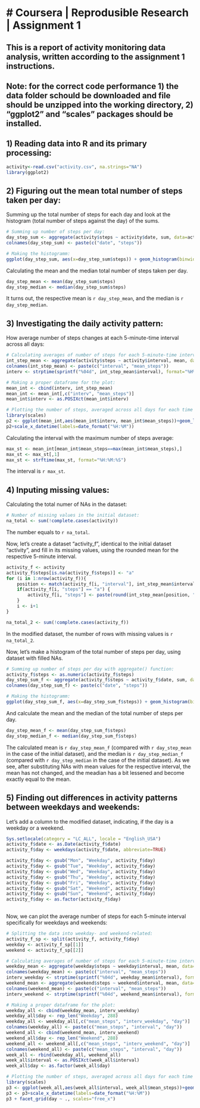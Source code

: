 # Coursera | Reprodusible Research | Assignment 1
========================================================
## This is a report of activity monitoring data analysis, written according to the assignment 1 instructions.

## Note: for the correct code performance 1) the data folder schould be downloaded and file should be unzipped into the working directory, 2) "ggplot2" and "scales" packages should be installed.


## 1) Reading data into R and its primary processing:

```r
activity<-read.csv("activity.csv", na.strings="NA")
library(ggplot2)
```

## 2) Figuring out the mean total number of steps taken per day:

Summing up the total number of steps for each day and look at the histogram (total number of steps against the day) of the sums.

```r
# Summing up number of steps per day:
day_step_sum <- aggregate(activity$steps ~ activity$date, sum, data=activity)
colnames(day_step_sum) <- paste(c("date", "steps"))

# Making the histogramm:
ggplot(day_step_sum, aes(x=day_step_sum$steps)) + geom_histogram(binwidth=1100, colour="gray") + scale_x_continuous("Steps per day")
```

Calculating the mean and the median total number of steps taken per day.

```r
day_step_mean <- mean(day_step_sum$steps)
day_step_median <- median(day_step_sum$steps)
```

It turns out, the respective mean is `r day_step_mean`, and the median is `r day_step_median`.

## 3) Investigating the daily activity pattern:

How average number of steps changes at each 5-minute-time interval across all days:

```r
# Calculating averages of number of steps for each 5-minute-time interval
int_step_mean <- aggregate(activity$steps ~ activity$interval, mean, data=activity)
colnames(int_step_mean) <- paste(c("interval", "mean_steps"))
interv <- strptime(sprintf("%04d", int_step_mean$interval), format="%H%M")

# Making a proper dataframe for the plot:
mean_int <- cbind(interv, int_step_mean)
mean_int <- mean_int[,c("interv", "mean_steps")]
mean_int$interv <- as.POSIXct(mean_int$interv)

# Plotting the number of steps, averaged across all days for each time interval:
library(scales)
p2 <- ggplot(mean_int,aes(mean_int$interv, mean_int$mean_steps))+geom_line()+xlab("Time")+ylab("Average number of steps / day")
p2+scale_x_datetime(labels=date_format("%H:%M"))
```

Calculating the interval with the maximum number of steps average:
```r
max_st <- mean_int[mean_int$mean_steps==max(mean_int$mean_steps),]
max_st <- max_st[,1]
max_st <- strftime(max_st, format="%H:%M:%S")
```

The interval is `r max_st`.

## 4) Inputing missing values:

Calculating the total numer of NAs in the dataset:
```r
# Number of missing values in the initial dataset:
na_total <- sum(!complete.cases(activity))
```
The number equals to `r na_total`.

Now, let's create a dataset "activity_f", identical to the initial dataset "activity", and fill in its missing values, using the rounded mean for the respective 5-minute interval.
```r

activity_f <- activity
activity_f$steps[is.na(activity_f$steps)] <- "a" 
for (i in 1:nrow(activity_f)){
    position <- match(activity_f[i, "interval"], int_step_mean$interval)    
    if(activity_f[i, "steps"] == "a") {
        activity_f[i, "steps"] <- paste(round(int_step_mean[position, "mean_steps"], digits=2))
    }        
    i <- i+1
}

na_total_2 <- sum(!complete.cases(activity_f))
```
In the modified dataset, the number of rows with missing values is `r na_total_2`.

Now, let's make a histogram of the total number of steps per day, using  dataset with filled NAs. 
```r
# Summing up number of steps per day with aggregate() function:
activity_f$steps <- as.numeric(activity_f$steps)
day_step_sum_f <- aggregate(activity_f$steps ~ activity_f$date, sum, data=activity_f)
colnames(day_step_sum_f) <- paste(c("date", "steps"))

# Making the histogramm:
ggplot(day_step_sum_f, aes(x=day_step_sum_f$steps)) + geom_histogram(binwidth=1100, colour="gray") + scale_x_continuous("Steps per day")
```

And calculate the mean and the median of the total number of steps per day.
```r
day_step_mean_f <- mean(day_step_sum_f$steps)
day_step_median_f <- median(day_step_sum_f$steps)
```

The calculated mean is `r day_step_mean_f` (compared with `r day_step_mean` in the case of the initial dataset), and the median is `r day_step_median_f` (compared with `r day_step_median` in the case of the initial dataset).
As we see, after substituting NAs with mean values for the respective interval, the mean has not changed, and the meadian has a bit lessened and become exactly equal to the mean.

## 5) Finding out differences in activity patterns between weekdays and weekends:

Let's add a column to the modified dataset, indicating, if the day is a weekday or a weekend.
```r
Sys.setlocale(category = "LC_ALL", locale = "English_USA")
activity_f$date <- as.Date(activity_f$date)
activity_f$day <- weekdays(activity_f$date, abbreviate=TRUE)

activity_f$day <- gsub("Mon", "Weekday", activity_f$day)
activity_f$day <- gsub("Tue", "Weekday", activity_f$day)
activity_f$day <- gsub("Wed", "Weekday", activity_f$day)
activity_f$day <- gsub("Thu", "Weekday", activity_f$day)
activity_f$day <- gsub("Fri", "Weekday", activity_f$day)
activity_f$day <- gsub("Sat", "Weekend", activity_f$day)
activity_f$day <- gsub("Sun", "Weekend", activity_f$day)
activity_f$day <- as.factor(activity_f$day)
    
```

Now, we can plot the average number of steps for each 5-minute interval specifically for weekdays and weekends:
```r
# Splitting the data into weekday- and weekend-related:
activity_f_sp <- split(activity_f, activity_f$day)
weekday <- activity_f_sp[[1]]
weekend <- activity_f_sp[[2]]

# Calculating averages of number of steps for each 5-minute-time interval:
weekday_mean <- aggregate(weekday$steps ~ weekday$interval, mean, data=weekday)
colnames(weekday_mean) <- paste(c("interval", "mean_steps"))
interv_weekday <- strptime(sprintf("%04d", weekday_mean$interval), format="%H%M")
weekend_mean <- aggregate(weekend$steps ~ weekend$interval, mean, data=weekend)
colnames(weekend_mean) <- paste(c("interval", "mean_steps"))
interv_weekend <- strptime(sprintf("%04d", weekend_mean$interval), format="%H%M")

# Making a proper dataframe for the plot:
weekday_all <- cbind(weekday_mean, interv_weekday)
weekday_all$day <- rep_len("Weekday", 288)
weekday_all <- weekday_all[,c("mean_steps", "interv_weekday", "day")]
colnames(weekday_all) <- paste(c("mean_steps", "interval", "day"))
weekend_all <- cbind(weekend_mean, interv_weekend)
weekend_all$day <- rep_len("Weekend", 288)
weekend_all <- weekend_all[,c("mean_steps", "interv_weekend", "day")]
colnames(weekend_all) <- paste(c("mean_steps", "interval", "day"))
week_all <- rbind(weekday_all, weekend_all)
week_all$interval <- as.POSIXct(week_all$interval)
week_all$day <- as.factor(week_all$day) 

# Plotting the number of steps, averaged across all days for each time interval:
library(scales)
p3 <- ggplot(week_all,aes(week_all$interval, week_all$mean_steps))+geom_line()+xlab("Time")+ylab("Average number of steps / day")
p3 <- p3+scale_x_datetime(labels=date_format("%H:%M"))
p3 + facet_grid(day ~ ., scales="free_x")

```


